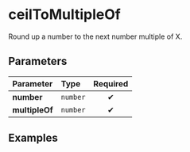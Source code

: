 
# ceilToMultipleOf

Round up a number to the next number multiple of X.

## Parameters

| Parameter      | Type     | Required |
| :------------- | :------- | :------: |
| **number**     | `number` |    ✔     |
| **multipleOf** | `number` |    ✔     |

## Examples

<Example number={13.345} multipleOf={5} />

<Example number={11} multipleOf={10} />

<Example number={-139.5} multipleOf={3} />
